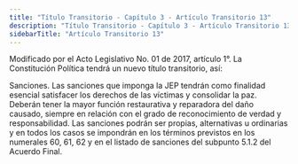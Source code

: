 ```yaml
---
title: "Título Transitorio - Capítulo 3 - Artículo Transitorio 13"
description: "Título Transitorio - Capítulo 3 - Artículo Transitorio 13"
sidebarTitle: "Artículo Transitorio 13"
---
```


<Warning>Modificado por el Acto Legislativo No. 01 de 2017, artículo 1°. La Constitución Política tendrá un nuevo título transitorio, así: </Warning>

Sanciones. Las sanciones que imponga la JEP tendrán como finalidad esencial satisfacer los derechos de las víctimas y consolidar la paz. Deberán tener la mayor función restaurativa y reparadora del daño causado, siempre en relación con el grado de reconocimiento de verdad y responsabilidad. Las sanciones podrán ser propias, alternativas u ordinarias y en todos los casos se impondrán en los términos previstos en los numerales 60, 61, 62 y en el listado de sanciones del subpunto 5.1.2 del Acuerdo Final. 
